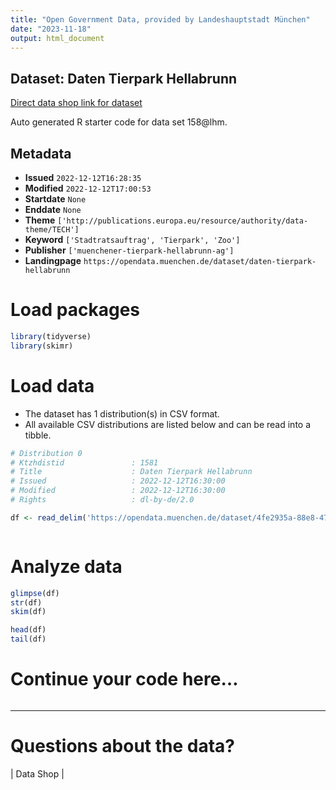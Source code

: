 ```yaml
---
title: "Open Government Data, provided by Landeshauptstadt München"
date: "2023-11-18"
output: html_document
---
```


## Dataset: Daten Tierpark Hellabrunn

[Direct data shop link for dataset](https://opendata.muenchen.de/dataset/daten-tierpark-hellabrunn)

Auto generated R starter code for data set 158@lhm.

## Metadata

- **Issued** `2022-12-12T16:28:35`
- **Modified** `2022-12-12T17:00:53`
- **Startdate** `None`
- **Enddate** `None`
- **Theme** `['http://publications.europa.eu/resource/authority/data-theme/TECH']`
- **Keyword** `['Stadtratsauftrag', 'Tierpark', 'Zoo']`
- **Publisher** `['muenchener-tierpark-hellabrunn-ag']`
- **Landingpage** `https://opendata.muenchen.de/dataset/daten-tierpark-hellabrunn`


# Load packages

```r

library(tidyverse)
library(skimr)

```

# Load data

-   The dataset has 1 distribution(s) in CSV format.
-   All available CSV distributions are listed below and can be read into a tibble.

```r

# Distribution 0
# Ktzhdistid               : 1581
# Title                    : Daten Tierpark Hellabrunn
# Issued                   : 2022-12-12T16:30:00
# Modified                 : 2022-12-12T16:30:00
# Rights                   : dl-by-de/2.0

df <- read_delim('https://opendata.muenchen.de/dataset/4fe2935a-88e8-4752-b5b4-2d282cb911f7/resource/82c679fe-97f3-4e97-8fd2-d5839f0b8856/download/datensatze-tierpark-fur-open-data-portal.csv')



```

# Analyze data

```r

glimpse(df)
str(df)
skim(df)

head(df)
tail(df)

```

# Continue your code here...

```r

```

------------------------------------------------------------------------

# Questions about the data?

 | Data Shop | 
